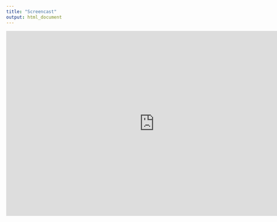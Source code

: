 ```yaml
---
title: "Screencast"
output: html_document
---
```


<center>
<iframe width="800" height="500" src="https://www.youtube.com/embed/2u2lQc3JYSs" frameborder="0" allow="accelerometer; autoplay; clipboard-write; encrypted-media; gyroscope; picture-in-picture" allowfullscreen></iframe>
</center>